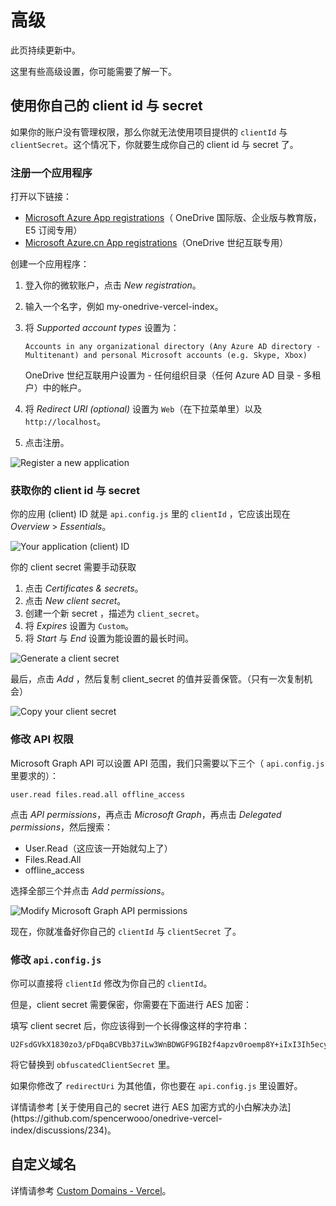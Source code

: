 
# 高级

<Callout emoji="♻️">此页持续更新中。</Callout>

这里有些高级设置，你可能需要了解一下。

## 使用你自己的 client id 与 secret

如果你的账户没有管理权限，那么你就无法使用项目提供的 `clientId` 与 `clientSecret`。这个情况下，你就要生成你自己的 client id 与 secret 了。

### 注册一个应用程序

打开以下链接：

- [Microsoft Azure App registrations](https://portal.azure.com/#blade/Microsoft_AAD_RegisteredApps/ApplicationsListBlade)（ OneDrive 国际版、企业版与教育版，E5 订阅专用）
- [Microsoft Azure.cn App registrations](https://portal.azure.cn/#blade/Microsoft_AAD_RegisteredApps/ApplicationsListBlade)（OneDrive 世纪互联专用）

创建一个应用程序：

1. 登入你的微软账户，点击 _New registration_。
2. 输入一个名字，例如 my-onedrive-vercel-index。
3. 将 _Supported account types_ 设置为：

   ```
   Accounts in any organizational directory (Any Azure AD directory - Multitenant) and personal Microsoft accounts (e.g. Skype, Xbox)
   ```

   OneDrive 世纪互联用户设置为 - 任何组织目录（任何 Azure AD 目录 - 多租户）中的帐户。

4. 将 _Redirect URI (optional)_ 设置为 `Web`（在下拉菜单里）以及 `http://localhost`。
5. 点击注册。

![Register a new application](./_images/advanced/register-an-application.png)

### 获取你的 client id 与 secret

你的应用 (client) ID 就是 `api.config.js` 里的 `clientId` ，它应该出现在 _Overview_ > _Essentials_。

![Your application (client) ID](./_images/advanced/get-client-id.png)

你的 client secret 需要手动获取

1. 点击 _Certificates & secrets_。
2. 点击 _New client secret_。
3. 创建一个新 secret ，描述为 `client_secret`。
4. 将 _Expires_ 设置为 `Custom`。
5. 将 _Start_ 与 _End_ 设置为能设置的最长时间。

![Generate a client secret](./_images/advanced/create-client-secret.png)

最后，点击 _Add_ ，然后复制 client_secret 的值并妥善保管。（只有一次复制机会）

![Copy your client secret](./_images/advanced/copy-your-client-secret.png)

### 修改 API 权限

Microsoft Graph API 可以设置 API 范围，我们只需要以下三个（ `api.config.js` 里要求的）：

```
user.read files.read.all offline_access
```

点击 _API permissions_，再点击 _Microsoft Graph_，再点击 _Delegated permissions_，然后搜索：

- User.Read（这应该一开始就勾上了）
- Files.Read.All
- offline_access

选择全部三个并点击 _Add permissions_。

![Modify Microsoft Graph API permissions](./_images/advanced/add-required-permissions.png)

<Callout>现在，你就准备好你自己的 `clientId` 与 `clientSecret` 了。</Callout>

### 修改 `api.config.js`

你可以直接将 `clientId` 修改为你自己的 `clientId`。

但是，client secret 需要保密，你需要在下面进行 AES 加密：

填写 client secret 后，你应该得到一个长得像这样的字符串：

```
U2FsdGVkX1830zo3/pFDqaBCVBb37iLw3WnBDWGF9GIB2f4apzv0roemp8Y+iIxI3Ih5ecyukqELQEGzZlYiWg==
```

将它替换到 `obfuscatedClientSecret` 里。

如果你修改了 `redirectUri` 为其他值，你也要在 `api.config.js` 里设置好。

<Callout emoji="🗣">
  详情请参考 [关于使用自己的 secret 进行 AES 加密方式的小白解决办法](https://github.com/spencerwooo/onedrive-vercel-index/discussions/234)。
</Callout>

## 自定义域名

详情请参考 [Custom Domains - Vercel](https://vercel.com/docs/concepts/projects/custom-domains)。
